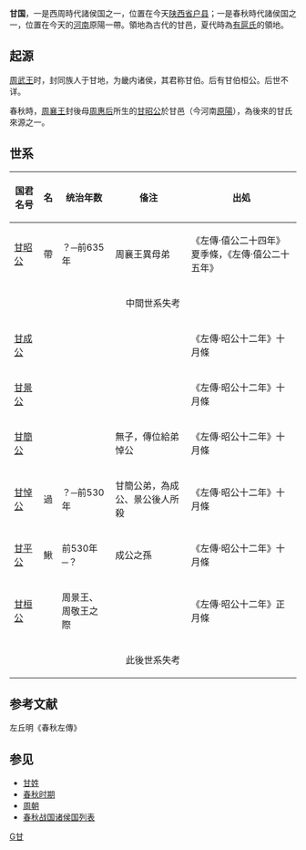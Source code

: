'''甘国'''，一是西周時代諸侯国之一，位置在今天[[陕西省|陕西省]][[户县|户县]]；一是春秋時代諸侯国之一，位置在今天的[[河南|河南]]原陽一帶。領地為古代的甘邑，夏代時為[[有扈氏|有扈氏]]的領地。

==起源==
[[周武王|周武王]]时，封同族人于甘地，为畿内诸侯，其君称甘伯。后有甘伯桓公。后世不详。

春秋時，[[周襄王|周襄王]]封後母[[周惠后|周惠后]]所生的[[王子帶|甘昭公]]於甘邑（今河南[[原陽|原陽]]），為後來的甘氏來源之一。

==世系==

{| border="1" cellpadding="5" cellspacing="0"
|-
! 国君名号 !! 名 !! 统治年数 !! 俻注 !! 出処
|-
|[[王子帶|甘昭公]]
|帶
|？─前635年
|周襄王異母弟
|《左傳·僖公二十四年》夏季條，《左傳·僖公二十五年》
|-
| colspan=5 align="center"|中間世系失考
|-
|[[甘成公|甘成公]]
|
|
|
|《左傳·昭公十二年》十月條
|-
|[[甘景公|甘景公]]
|
|
|
|《左傳·昭公十二年》十月條
|-
|[[甘簡公|甘簡公]]
|
|
|無子，傳位給弟悼公
|《左傳·昭公十二年》十月條
|-
|[[甘悼公|甘悼公]]
|過
|？─前530年
|甘簡公弟，為成公、景公後人所殺
|《左傳·昭公十二年》十月條
|-
|[[甘平公|甘平公]]
|鰍
|前530年─？
|成公之孫
|《左傳·昭公十二年》十月條
|-
|[[甘桓公|甘桓公]]
|
|周景王、周敬王之際
|
|《左傳·昭公十二年》正月條
|-
| colspan=5 align="center"|此後世系失考
|}

==参考文献==
{{Reflist}}左丘明《春秋左傳》

==参见==
*[[甘姓|甘姓]]
*[[春秋时期|春秋时期]]
*[[周朝|周朝]]
*[[春秋战国诸侯国列表|春秋战国诸侯国列表]]

{{周代諸侯列國}}
{{周初姬姓诸侯}}
{{河南省先秦列國}}

{{China-hist-stub}}
[[Category:春秋時期的國家|G甘]]
